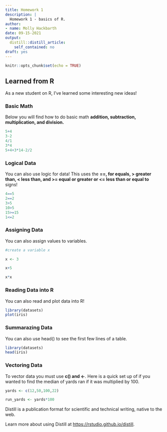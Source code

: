 ```yaml
---
title: Homework 1
description: |
  Homework 1 - basics of R.
author:
- name: Molly Hackbarth
date: 09-15-2021
output:
  distill::distill_article:
    self_contained: no
draft: yes
---
```



```r
knitr::opts_chunk$set(echo = TRUE)
```

## Learned from R

As a new student on R, I've learned some interesting new ideas!

### Basic Math

Below you will find how to do basic math **addition, subtraction, multiplication, and division.**   

```r
5+4
3-2
4/1
3*4
5+4+3*14-2/2
```

### Logical Data

You can also use logic for data! This uses the **==, for equals, > greater than, < less than, and >= equal or greater or <= less than or equal to** signs!

```r
4==5
2==2
3>5
10>5
15>=15
1<=2
```


### Assigning Data 

You can also assign values to variables. 

```r

#create a variable x 

x <- 3

x+5

x*x

```
### Reading Data into R

You can also read and plot data into R! 

```r
library(datasets)
plot(iris)
```

### Summarazing Data 

You can also use head() to see the first few lines of a table.

```r
library(datasets)
head(iris)
```


### Vectoring Data

To vector data you must use **c() and <-**. Here is a quick set up of if you wanted to find the median of yards ran if it was multiplied by 100. 

```r
yards <- c(12,50,100,22)

run_yards <- yards*100
```

Distill is a publication format for scientific and technical writing, native to the web.

Learn more about using Distill at <https://rstudio.github.io/distill>.


